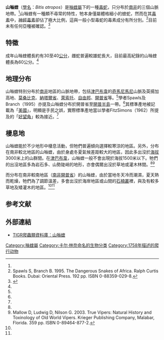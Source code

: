 {{speciesbox
| status = LC
| status_system = IUCN3.1
| status_ref = <ref name=IUCN>{{cite iucn|url=https://www.iucnredlist.org/details/178597/0|title=''Bitis atropos''|vauthors=Joger U, Turner AA|author-link=:de:Ulrich Joger|year=2010|access-date=11 May 2015|ref=harv}}</ref>
| image = Bitis atropos, Berg Adder in the Cedarberg.jpg
| image_caption =
| genus = Bitis
| species = atropos
| authority = ([[Carl_Linnaeus|Linnaeus]], [[自然系统第十版|1758]])
| range_map = Bitis atropos distribution.png
| synonyms = *''Coluber atropos'' <br>{{small|Linnaeus, 1754}}
*[''Coluber''] ''Atropos'' <br>{{small|[[Carl_Linnaeus|Linnaeus]], 1758}}
*''Cobra Atropos'' <br>{{small|— [[Josephus_Nicolaus_Laurenti|Laurenti]], 1768}}
*''Vipera Atropos'' <br>{{small|— [[Charles-Nicolas-Sigisbert_Sonnini_de_Manoncourt|Sonnini]] & [[Pierre_André_Latreille|Latreille]], 1801}}
*[''Vipera'' (''Echidna'')] ''Atropos'' <br>{{small|— [[Blasius_Merrem|Merrem]], 1820}}
*''Vipera montana'' <br>{{small|A. Smith] 1826}}
*[''Echidna''] ''Atropos'' <br>{{small|— [[Johann_Georg_Wagler|Wagler]], 1830}}
*''Clotho'' [(''Bitis'')] ''Atropos'' <br>{{small|— [[John_Edward_Gray|Gray]], 1842}}
*''E''[''chidna'']. ''ocellata'' <br>{{small|[[Johann_Jakob_von_Tschudi|Tschudi]], 1845}}
*''Calechidna ocellata'' <br>{{small|— Tschudi, 1845}}
*''Edchidna atropos'' <br>{{small|— [[André_Marie_Constant_Duméril|A.M.C. Duméril]], [[Gabriel_Bibron|Bibron]] & <br>[[Auguste_Duméril|A.H.A. Duméril]], 1854}}
*''Bitis atropos'' <br>{{small|— [[Albert_Günther|Günther]], 1858}}
*''V''[''ipera'']. (''Echidna'') ''atropos'' <br>{{small|— [[Giorgio_Jan|Jan]], 1863}}
*''Bitis atropos'' <br>{{small|— [[George_Albert_Boulenger|Boulenger]], 1896}}
*[''Bitis atropos''] ''atropos'' <br>{{small|—V. FitzSimons, 1959}}
*''Bitis atropos unicolor'' <br>{{small|V. FitzSimons, 1959}}
*''Bitis atropos atropos'' <br>{{small|— Broadley, 1962}}
*''Bitis atropos'' <br>{{small|— [[Charles_Congden_Carpenter|Carpenter]] & Ferguson, 1977}}
*''Bitis atropos'' <br>{{small|— Broadley, 1983}}
*''Viper atropos'' <br>{{small|— Golay et al., 1993}}
*''Bitis atropos'' <BR>{{small|— Golay et al., 1993}}
| synonyms_ref=<ref name="McD99">McDiarmid RW, [[Jonathan_A._Campbell|Campbell JA]], Touré TA (1999). ''Snake Species of the World: A Taxonomic and Geographic Reference, Volume 1''. Washington, District of Columbia: Herpetologists' League. 511 pp. {{ISBN|1-893777-00-6}} (series). {{ISBN|1-893777-01-4}} (volume).</ref>
}}

'''山噝蝰'''（[[學名|學名]]：''Bitis atropos''）是[[噝蝰屬|噝蝰屬]]下的一種[[毒蛇|毒蛇]]，只分布於[[南非|南非]]的三個山脈地帶。<ref name="McD99"/>山噝蝰有一種頗不尋常的特性，牠本身僅屬體格細小的蝰蛇，然而在其[[毒素|毒素]]中，[[神經毒素|神經毒素]]卻佔了極大比例，這與一般小型毒蛇的毒素成分有所分別。<ref name="SB95">Spawls S, Branch B. 1995. The Dangerous Snakes of Africa. Ralph Curtis Books. Dubai: Oriental Press. 192 pp. ISBN 0-88359-029-8.</ref>目前未有任何亞種被確認。<ref name="ITIS">{{ITIS|ID=634950|taxon=''Bitis atropos''|year=2006|date=24 July}}</ref>

==特徵==
成年山噝蝰體長約有30至40[[公分|公分]]，雌蛇普遍較雄蛇長大，目前最高紀錄的山噝蝰體長為60公分。<ref name="SB95"/>

==地理分布==
山噝蝰特別分布於[[南非|南非]]地區的山脈地帶，包括[[津巴布韋|津巴布韋]]的[[奇馬尼馬尼|奇馬尼馬尼]]山脈及英揚加高地、[[莫桑比克|莫桑比克]]、[[納塔爾省|納塔爾省]]、[[萊索托|萊索托]]、[[自由邦_(南非)|自由邦]]、[[開普省|開普省]]等。<ref name="McD99"/>學者Spawls及Branch（1995）亦提及山噝蝰分布於開普省至[[開普半島|開普半島]]一帶。<ref name="SB95"/>其標準產地被記載為「[[美國|美國]]」，明顯是手民之誤，實際標準產地當以學者FitzSimons（1962）所提及的「[[好望角|好望角]]」較為接近。<ref name="McD99"/>

==棲息地==
山噝蝰能於不少地形中棲息活動，但牠們普遍傾向選擇較寒涼的地區。另外，分布在南非較北地區的山噝蝰，由於身處冬夏氣候差距較大的地區，因此多出沒於[[海拔|海拔]]3000米上的山群間。在[[津巴布韋|津巴布韋]]，山噝蝰一般不會出現於海拔1500米以下。牠們的出沒地區多為岩石多、山勢陡峭的地形，亦會偶爾出沒於草地或灌木林間。<ref name="SB95"/><ref name="Mal03">Mallow D, Ludwig D, Nilson G. 2003. True Vipers: Natural History and Toxinology of Old World Vipers. Krieger Publishing Company, Malabar, Florida. 359 pp. ISBN 0-89464-877-2.</ref>

而分布在南非較南地區（[[南非|南非]][[開普省|開普省]]）的山噝蝰，由於當地冬天冷而潮濕，夏天熱而乾燥，牠們為了調節溫差，多會出沒於海岸地區或山間的[[石楠叢|石楠叢]]裡，與及有較多草地及矮灌木的地區。<ref name="SB95"/><ref name="Mal03"/>

==参考文献==
{{reflist}}

==外部連結==
*{{en}}[http://reptile-database.reptarium.cz/species.php?genus=Bitis&species=atropos TIGR爬蟲類資料庫：山噝蝰]

{{Commons|Bitis atropos}}
{{Taxonbar|from=Q2704831}}

[[Category:噝蝰屬|Category:噝蝰屬]]
[[Category:卡尔·林奈命名的生物分类|Category:卡尔·林奈命名的生物分类]]
[[Category:1758年描述的爬行动物|Category:1758年描述的爬行动物]]